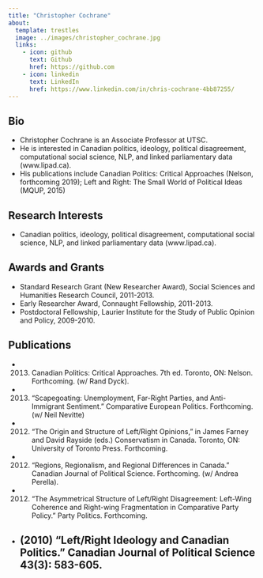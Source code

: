 ```yaml
---
title: "Christopher Cochrane"
about:
  template: trestles
  image: ../images/christopher_cochrane.jpg
  links:
    - icon: github
      text: Github
      href: https://github.com
    - icon: linkedin
      text: LinkedIn
      href: https://www.linkedin.com/in/chris-cochrane-4bb87255/
---
```

## Bio
- Christopher Cochrane is an Associate Professor at UTSC. 
- He is interested in Canadian politics, ideology, political disagreement, computational social science, NLP, and linked parliamentary data (www.lipad.ca).
- His publications include Canadian Politics: Critical Approaches (Nelson, forthcoming 2019); Left and Right: The Small World of Political Ideas (MQUP, 2015)

## Research Interests
- Canadian politics, ideology, political disagreement, computational social science, NLP, and linked parliamentary data (www.lipad.ca).

## Awards and Grants
- Standard Research Grant (New Researcher Award), Social Sciences and Humanities Research Council, 2011-2013.
- Early Researcher Award, Connaught Fellowship, 2011-2013.
- Postdoctoral Fellowship, Laurier Institute for the Study of Public Opinion and Policy, 2009-2010.

## Publications
- (2013) Canadian Politics: Critical Approaches. 7th ed. Toronto, ON: Nelson. Forthcoming. (w/ Rand Dyck).
- (2013) “Scapegoating: Unemployment, Far-Right Parties, and Anti-Immigrant Sentiment.” Comparative European Politics. Forthcoming. (w/ Neil Nevitte)
- (2012) “The Origin and Structure of Left/Right Opinions,” in James Farney and David Rayside (eds.) Conservatism in Canada. Toronto, ON: University of Toronto Press. Forthcoming.
- (2012) “Regions, Regionalism, and Regional Differences in Canada.” Canadian Journal of Political Science. Forthcoming. (w/ Andrea Perella).
- (2012) “The Asymmetrical Structure of Left/Right Disagreement: Left-Wing Coherence and Right-wing Fragmentation in Comparative Party Policy.” Party Politics. Forthcoming.
- (2010) “Left/Right Ideology and Canadian Politics.” Canadian Journal of Political Science 43(3): 583-605.
---
